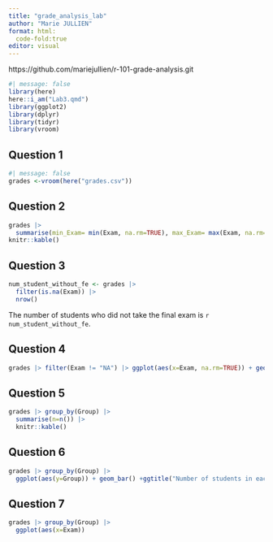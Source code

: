 ```yaml
---
title: "grade_analysis_lab"
author: "Marie JULLIEN"
format: html:
  code-fold:true
editor: visual
---
```


https://github.com/mariejullien/r-101-grade-analysis.git

```r
#| message: false
library(here)
here::i_am("Lab3.qmd")
library(ggplot2)
library(dplyr)
library(tidyr)
library(vroom)
```

## Question 1

```r
#| message: false
grades <-vroom(here("grades.csv"))
```
## Question 2
```r
grades |> 
  summarise(min_Exam= min(Exam, na.rm=TRUE), max_Exam= max(Exam, na.rm=TRUE), mean_Exam=mean(Exam, na.rm=TRUE), median_Exam=median(Exam, na.rm=TRUE)) |>
knitr::kable()
```
## Question 3
```r
num_student_without_fe <- grades |> 
  filter(is.na(Exam)) |>
  nrow()
```
The number of students who did not take the final exam is `r num_student_without_fe`.

## Question 4
```r
grades |> filter(Exam != "NA") |> ggplot(aes(x=Exam, na.rm=TRUE)) + geom_histogram(bins=30) + geom_rug() + ggtitle('Distribution of grades at the final exam')
```

## Question 5
```r
grades |> group_by(Group) |> 
  summarise(n=n()) |>
  knitr::kable()
```

## Question 6
```r
grades |> group_by(Group) |> 
  ggplot(aes(y=Group)) + geom_bar() +ggtitle("Number of students in each group")
```
## Question 7
```r
grades |> group_by(Group) |>
  ggplot(aes(x=Exam))
```

